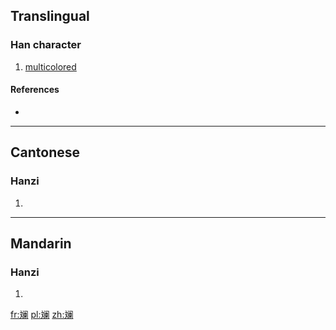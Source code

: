 {{also|斕}}
==Translingual==

===Han character===
{{Han char|rn=67|rad=文|as=12|sn=16|four=|canj=卜大中尸田 (YKLSW)}}

# [[multicolored]]

====References====
* {{Han ref|kx=0477.201|dkj=13486|hdz=32171.040|uh=6593|ud=26003}}

----

==Cantonese==

===Hanzi===
{{yue-hanzi|jyut=|y=laan4|tra=斕}}

# {{defn|Cantonese|sort=文12}}

----

==Mandarin==

===Hanzi===
{{cmn-hanzi|tra=斕|pin=[[lán]] ([[lan2]])|wg=lan<sup>2</sup>}}

# {{defn|Mandarin|sort=文12}}

[[fr:斓]]
[[pl:斓]]
[[zh:斓]]